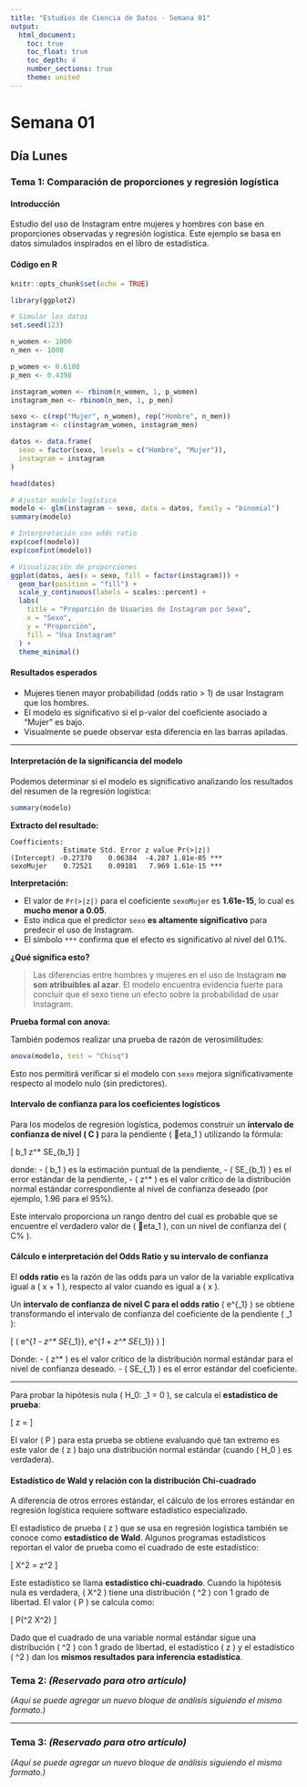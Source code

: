 ```yaml
---
title: "Estudios de Ciencia de Datos - Semana 01"
output:
  html_document:
    toc: true
    toc_float: true
    toc_depth: 4
    number_sections: true
    theme: united
---
```


# Semana 01

## Día Lunes

### Tema 1: Comparación de proporciones y regresión logística

#### Introducción

Estudio del uso de Instagram entre mujeres y hombres con base en proporciones observadas y regresión logística. Este ejemplo se basa en datos simulados inspirados en el libro de estadística.

#### Código en R

```r
knitr::opts_chunk$set(echo = TRUE)
```

```r
library(ggplot2)
```

```r
# Simular los datos
set.seed(123)

n_women <- 1000
n_men <- 1000

p_women <- 0.6108
p_men <- 0.4398

instagram_women <- rbinom(n_women, 1, p_women)
instagram_men <- rbinom(n_men, 1, p_men)

sexo <- c(rep("Mujer", n_women), rep("Hombre", n_men))
instagram <- c(instagram_women, instagram_men)

datos <- data.frame(
  sexo = factor(sexo, levels = c("Hombre", "Mujer")),
  instagram = instagram
)

head(datos)
```

```r
# Ajustar modelo logístico
modelo <- glm(instagram ~ sexo, data = datos, family = "binomial")
summary(modelo)
```

```r
# Interpretación con odds ratio
exp(coef(modelo))
exp(confint(modelo))
```

```r
# Visualización de proporciones
ggplot(datos, aes(x = sexo, fill = factor(instagram))) +
  geom_bar(position = "fill") +
  scale_y_continuous(labels = scales::percent) +
  labs(
    title = "Proporción de Usuarios de Instagram por Sexo",
    x = "Sexo",
    y = "Proporción",
    fill = "Usa Instagram"
  ) +
  theme_minimal()
```

#### Resultados esperados

- Mujeres tienen mayor probabilidad (odds ratio > 1) de usar Instagram que los hombres.
- El modelo es significativo si el p-valor del coeficiente asociado a "Mujer" es bajo.
- Visualmente se puede observar esta diferencia en las barras apiladas.

---


#### Interpretación de la significancia del modelo {.unnumbered}

Podemos determinar si el modelo es significativo analizando los resultados del resumen de la regresión logística:

```r
summary(modelo)
```

**Extracto del resultado:**

```
Coefficients:
             Estimate Std. Error z value Pr(>|z|)    
(Intercept) -0.27370    0.06384  -4.287 1.81e-05 ***
sexoMujer    0.72521    0.09101   7.969 1.61e-15 ***
```

**Interpretación:**

- El valor de `Pr(>|z|)` para el coeficiente `sexoMujer` es **1.61e-15**, lo cual es **mucho menor a 0.05**.
- Esto indica que el predictor `sexo` **es altamente significativo** para predecir el uso de Instagram.
- El símbolo `***` confirma que el efecto es significativo al nivel del 0.1%.

**¿Qué significa esto?**

> Las diferencias entre hombres y mujeres en el uso de Instagram **no son atribuibles al azar**. El modelo encuentra evidencia fuerte para concluir que el sexo tiene un efecto sobre la probabilidad de usar Instagram.

**Prueba formal con anova:**

También podemos realizar una prueba de razón de verosimilitudes:

```r
anova(modelo, test = "Chisq")
```

Esto nos permitirá verificar si el modelo con `sexo` mejora significativamente respecto al modelo nulo (sin predictores).




#### Intervalo de confianza para los coeficientes logísticos {.unnumbered}

Para los modelos de regresión logística, podemos construir un **intervalo de confianza de nivel \( C \)** para la pendiente \( eta_1 \) utilizando la fórmula:

\[
b_1 \pm z^* \cdot SE_{b_1}
\]

donde:
- \( b_1 \) es la estimación puntual de la pendiente,
- \( SE_{b_1} \) es el error estándar de la pendiente,
- \( z^* \) es el valor crítico de la distribución normal estándar correspondiente al nivel de confianza deseado (por ejemplo, 1.96 para el 95%).

Este intervalo proporciona un rango dentro del cual es probable que se encuentre el verdadero valor de \( eta_1 \), con un nivel de confianza del \( C\% \).



#### Cálculo e interpretación del Odds Ratio y su intervalo de confianza {.unnumbered}

El **odds ratio** es la razón de las odds para un valor de la variable explicativa igual a \( x + 1 \), respecto al valor cuando es igual a \( x \).

Un **intervalo de confianza de nivel C para el odds ratio** \( e^{\beta_1} \) se obtiene transformando el intervalo de confianza del coeficiente de la pendiente \( \beta_1 \):

\[
\left( e^{\beta_1 - z^* \cdot SE_{\beta_1}},\ e^{\beta_1 + z^* \cdot SE_{\beta_1}} \right)
\]

Donde:
- \( z^* \) es el valor crítico de la distribución normal estándar para el nivel de confianza deseado.
- \( SE_{\beta_1} \) es el error estándar del coeficiente.

---

Para probar la hipótesis nula \( H_0: \beta_1 = 0 \), se calcula el **estadístico de prueba**:

\[
z = \frac{\beta_1}{SE_{\beta_1}}
\]

El valor \( P \) para esta prueba se obtiene evaluando qué tan extremo es este valor de \( z \) bajo una distribución normal estándar (cuando \( H_0 \) es verdadera).



#### Estadístico de Wald y relación con la distribución Chi-cuadrado {.unnumbered}

A diferencia de otros errores estándar, el cálculo de los errores estándar en regresión logística requiere software estadístico especializado.

El estadístico de prueba \( z \) que se usa en regresión logística también se conoce como **estadístico de Wald**. Algunos programas estadísticos reportan el valor de prueba como el cuadrado de este estadístico:

\[
X^2 = z^2
\]

Este estadístico se llama **estadístico chi-cuadrado**. Cuando la hipótesis nula es verdadera, \( X^2 \) tiene una distribución \( \chi^2 \) con 1 grado de libertad. El valor \( P \) se calcula como:

\[
P(\chi^2 \geq X^2)
\]

Dado que el cuadrado de una variable normal estándar sigue una distribución \( \chi^2 \) con 1 grado de libertad, el estadístico \( z \) y el estadístico \( \chi^2 \) dan los **mismos resultados para inferencia estadística**.


### Tema 2: *(Reservado para otro artículo)*

*(Aquí se puede agregar un nuevo bloque de análisis siguiendo el mismo formato.)*

---

### Tema 3: *(Reservado para otro artículo)*

*(Aquí se puede agregar un nuevo bloque de análisis siguiendo el mismo formato.)*

